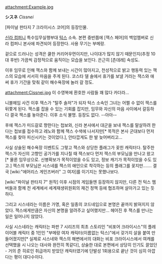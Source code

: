 attachment:Example.jpg

'''シスネ''' ''Cissnei''

[파이널 판타지 7 크라이시스 코어]의 등장인물.

[[신라 컴퍼니]] 특수임무실행부대 [[턱스]] 소속. 본편 중반쯤에 [잭스 페어]의 백업멤버로 신라 컴퍼니 본사에 파견되어 등장한다. 사용 무기는 부메랑.

겉으로 드러나는 성격은 쿨한 커리어우먼이지만, 나이대가 많지 않기 때문인지(추정 10대 후반) 가끔씩 감정적으로 움직이는 모습을 보인다. 은근히 [츤데레] 속성도.

이후 임무로 인해 잭스와 함께 보내는 시간이 많아지고, 천성적으로 밝고 행동력 있는 잭스의 모습에 서서히 마음을 주게 된다. 코스타 델 솔에서 휴가를 보낼 거라는 잭스와 애써 휴가 기간을 맞춰 같이 해수욕장에 놀러 갈 정도.

attachment:Cissnei.jpg
이 수영복에 환호한 사람들 꽤 많다 카더라...

니블헤임 사건 이후 잭스가 "탈주 솔저"가 되자 턱스 소속인 그녀는 어쩔 수 없이 잭스를 뒤쫓게 된다. 잭스를 잡을 수 있는 기회를 잡지만, 임무와 자신의 마음 사이에서 갈등하다 결국 잭스를 놓아준다. 이후 소식 불명. 등장도 없다. --아아--

후에 잭스가 미드갈로 향한다는 첩보와, 신라 본사에서 대군을 보내 잭스를 말살하려 한다는 첩보를 접수하고 레노와 함께 잭스 수색에 나서지만[* 목적은 본사 군대보다 먼저 잭스를 찾아 피신시키는 것이었다.], 안타깝게도 한 발 늦어버리고... 

사실 상술된 해수욕장 이벤트도 그렇고 잭스와 상당한 플래그가 꽂힌 캐릭터다. 탈주한 잭스가 자신의 고향인 공가가를 지나칠 때 잭스보다 먼저 잭스의 부모님을 만나고 왔고[* 물론 임무상으로. 신병확보가 목적이었을 수도 있고, 정보 캐기가 목적이었을 수도 있고.] 잭스의 부모님은 시스네를 잭스의 애인으로 착각하는 등의 플래그를 꽂지만……. 결국 [wiki:"에어리스 게인즈버러" 그 여자]를 이기지는 못했나보다.

[wiki:"파이널 판타지 7" 원작] 이후 시점의 게임들엔 등장하지 않지만, 다른 전 턱스 멤버들과 함께 전 세계에서 세계재생위원회의 재건 정책 등에 협조하며 살아가고 있는 듯 하다.

그리고 시스네라는 이름은 가명, 혹은 일종의 코드네임으로 본명은 끝까지 밝혀지지 않았다. 잭스에게만큼은 자신의 본명을 알려주고 싶어했지만... 헤어진 후 잭스를 만나는 일은 일어나지 않았다.

사실 시스네라는 캐릭터는 파판 7 시리즈의 최초 스토리인 "비포어 크라이시스"의 플레이어블 캐릭터 중 1인인 "부메랑 여자 캐릭터(이름없는 턱스)"에서 갖가지 살을 붙여 만들어졌지만[* 실제로 시스네와 잭스의 해변에서의 대화는 비포 크라이시스에서 여캐를 선택했을 시 나오는 대사와 완전히 똑같다], 상술한 대로 본편에서 상당히 인기도 끌었던 - 거의 준 히로인 취급까지 받았던 캐릭터였기에 단발성 1회용으로 끝난 것이 심히 아깝다는 평이 대다수이다.
